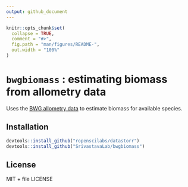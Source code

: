 ```yaml
---
output: github_document
---
```


<!-- README.md is generated from README.Rmd. Please edit that file -->

```r
knitr::opts_chunk$set(
  collapse = TRUE,
  comment = "#>",
  fig.path = "man/figures/README-",
  out.width = "100%"
)
```

# `bwgbiomass` : estimating biomass from allometry data

Uses the [BWG allometry data ](https://github.com/SrivastavaLab/allometrydata)
to estimate biomass for available species.

## Installation

```r
devtools::install_github("ropenscilabs/datastorr")
devtools::install_github("SrivastavaLab/bwgbiomass")
```
## License

MIT + file LICENSE
